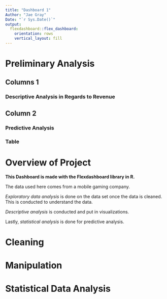 ```yaml
---
title: "Dashboard 1"
Author: "Jae Gray"
Date: "`r Sys.Date()`"
output: 
  flexdashboard::flex_dashboard:
    orientation: rows
    vertical_layout: fill
---
```

# Preliminary Analysis

## Columns 1 {data-width=650}

### Descriptive Analysis in Regards to Revenue



## Column 2 {data-width=350, .tabset}

### Predictive Analysis


### Table

# Overview of Project {.sidebar}

**This Dashboard is made with the Flexdashboard library in R.**

The data used here comes from a mobile gaming company. 

*Exploratory data analysis* is done on the data set once the data is cleaned. This is conducted to understand the data. 

*Descriptive analysis* is conducted and put in visualizations. 

Lastly, *statistical analysis* is done for predictive analysis.


# Cleaning {data-navmenu="Data Cleaning"}

# Manipulation {data-navmenu="Data Manipulation"}

# Statistical Data Analysis
